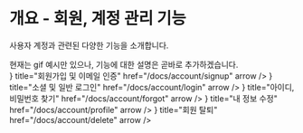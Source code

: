
# 개요 - 회원, 계정 관리 기능

<p className="text-lg text-gray-600 mt-2">사용자 계정과 관련된 다양한 기능을 소개합니다.</p>

<Callout type="warning" emoji="🛠️">
  현재는 gif 예시만 있으나, 기능에 대한 설명은 곧바로 추가하겠습니다.
</Callout>

<div className="flex flex-col gap-4 mt-10 max-w-[50%]">
  <Cards.Card
      icon={<Box/>}
      title="회원가입 및 이메일 인증"
      href="/docs/account/signup"
      arrow
  />
  <Cards.Card
      icon={<Box/>}
      title="소셜 및 일반 로그인"
      href="/docs/account/login"
      arrow
  />
  <Cards.Card
      icon={<Box/>}
      title="아이디, 비밀번호 찾기"
      href="/docs/account/forgot"
      arrow
  />
  <Cards.Card
      icon={<Box/>}
      title="내 정보 수정"
      href="/docs/account/profile"
      arrow
  />
  <Cards.Card
      icon={<Box/>}
      title="회원 탈퇴"
      href="/docs/account/delete"
      arrow
  />
</div>